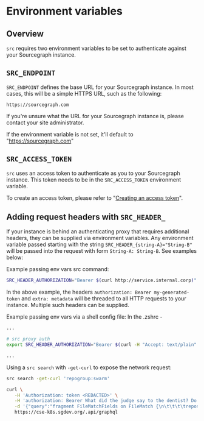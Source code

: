 # Environment variables

## Overview

`src` requires two environment variables to be set to authenticate against your Sourcegraph instance.

## `SRC_ENDPOINT`

`SRC_ENDPOINT` defines the base URL for your Sourcegraph instance. In most cases, this will be a simple HTTPS URL, such as the following:

```
https://sourcegraph.com
```

If you're unsure what the URL for your Sourcegraph instance is, please contact your site administrator.

If the environment variable is not set, it'll default to "https://sourcegraph.com"

## `SRC_ACCESS_TOKEN`

`src` uses an access token to authenticate as you to your Sourcegraph instance. This token needs to be in the `SRC_ACCESS_TOKEN` environment variable.

To create an access token, please refer to "[Creating an access token](/cli/how-tos/creating_an_access_token)".

## Adding request headers with `SRC_HEADER_`

If your instance is behind an authenticating proxy that requires additional headers, they can be supplied via environment variables. Any environment variable passed starting with the string `SRC_HEADER_{string-A}="String-B"` will be passed into the request with form `String-A: String-B`. See examples below:

Example passing env vars src command:
```bash
SRC_HEADER_AUTHORIZATION="Bearer $(curl http://service.internal.corp)" SRC_HEADER_EXTRA=metadata src search 'foobar'
```

In the above example, the headers `authorization: Bearer my-generated-token` and `extra: metadata` will be threaded to all HTTP requests to your instance. Multiple such headers can be supplied.

Example passing env vars via a shell config file:
In the .zshrc -
```bash
...

# src proxy auth
export SRC_HEADER_AUTHORIZATION="Bearer $(curl -H "Accept: text/plain" https://icanhazdadjoke.com/)"

...
```
Using a `src search` with `-get-curl` to expose the network request:
```bash
src search -get-curl 'repogroup:swarm'
```
```bash
curl \
   -H 'Authorization: token <REDACTED>' \
   -H 'authorization: Bearer What did the judge say to the dentist? Do you swear to pull the tooth, the whole tooth and nothing but the tooth?' \
   -d '{"query":"fragment FileMatchFields on FileMatch {\n\t\t\t\trepository {\n\t\t\t\t\tname\n\t\t\t\t\turl\n\t\t\t\t}\n\t\t\t\tfile {\n\t\t\t\t\tname\n\t\t\t\t\tpath\n\t\t\t\t\turl\n\t\t\t\t\tcontent\n\t\t\t\t\tcommit {\n\t\t\t\t\t\toid\n\t\t\t\t\t}\n\t\t\t\t}\n\t\t\t\tlineMatches {\n\t\t\t\t\tpreview\n\t\t\t\t\tlineNumber\n\t\t\t\t\toffsetAndLengths\n\t\t\t\t\tlimitHit\n\t\t\t\t}\n\t\t\t}\n\n\t\t\tfragment CommitSearchResultFields on CommitSearchResult {\n\t\t\t\tmessagePreview {\n\t\t\t\t\tvalue\n\t\t\t\t\thighlights{\n\t\t\t\t\t\tline\n\t\t\t\t\t\tcharacter\n\t\t\t\t\t\tlength\n\t\t\t\t\t}\n\t\t\t\t}\n\t\t\t\tdiffPreview {\n\t\t\t\t\tvalue\n\t\t\t\t\thighlights {\n\t\t\t\t\t\tline\n\t\t\t\t\t\tcharacter\n\t\t\t\t\t\tlength\n\t\t\t\t\t}\n\t\t\t\t}\n\t\t\t\tlabel {\n\t\t\t\t\thtml\n\t\t\t\t}\n\t\t\t\turl\n\t\t\t\tmatches {\n\t\t\t\t\turl\n\t\t\t\t\tbody {\n\t\t\t\t\t\thtml\n\t\t\t\t\t\ttext\n\t\t\t\t\t}\n\t\t\t\t\thighlights {\n\t\t\t\t\t\tcharacter\n\t\t\t\t\t\tline\n\t\t\t\t\t\tlength\n\t\t\t\t\t}\n\t\t\t\t}\n\t\t\t\tcommit {\n\t\t\t\t\trepository {\n\t\t\t\t\t\tname\n\t\t\t\t\t}\n\t\t\t\t\toid\n\t\t\t\t\turl\n\t\t\t\t\tsubject\n\t\t\t\t\tauthor {\n\t\t\t\t\t\tdate\n\t\t\t\t\t\tperson {\n\t\t\t\t\t\t\tdisplayName\n\t\t\t\t\t\t}\n\t\t\t\t\t}\n\t\t\t\t}\n\t\t\t}\n\n\t\t  fragment RepositoryFields on Repository {\n\t\t\tname\n\t\t\turl\n\t\t\texternalURLs {\n\t\t\t  serviceType\n\t\t\t  url\n\t\t\t}\n\t\t\tlabel {\n\t\t\t\thtml\n\t\t\t}\n\t\t  }\n\n\t\t  query ($query: String!) {\n\t\t\tsite {\n\t\t\t\tbuildVersion\n\t\t\t}\n\t\t\tsearch(query: $query) {\n\t\t\t  results {\n\t\t\t\tresults{\n\t\t\t\t  __typename\n\t\t\t\t  ... on FileMatch {\n\t\t\t\t\t...FileMatchFields\n\t\t\t\t  }\n\t\t\t\t  ... on CommitSearchResult {\n\t\t\t\t\t...CommitSearchResultFields\n\t\t\t\t  }\n\t\t\t\t  ... on Repository {\n\t\t\t\t\t...RepositoryFields\n\t\t\t\t  }\n\t\t\t\t}\n\t\t\t\tlimitHit\n\t\t\t\tcloning {\n\t\t\t\t  name\n\t\t\t\t}\n\t\t\t\tmissing {\n\t\t\t\t  name\n\t\t\t\t}\n\t\t\t\ttimedout {\n\t\t\t\t  name\n\t\t\t\t}\n\t\t\t\tmatchCount\n\t\t\t\telapsedMilliseconds\n\t\t\t\t...SearchResultsAlertFields\n\t\t\t  }\n\t\t\t}\n\t\t  }\n\t\t\n\tfragment SearchResultsAlertFields on SearchResults {\n\t\talert {\n\t\t\ttitle\n\t\t\tdescription\n\t\t\tproposedQueries {\n\t\t\t\tdescription\n\t\t\t\tquery\n\t\t\t}\n\t\t}\n\t}\n","variables":{"query":"repogroup:swarm"}}' \
   https://cse-k8s.sgdev.org/.api/graphql
```
